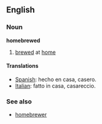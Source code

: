 ==English==
===Noun===
'''homebrewed'''
# [[brewed]] at [[home]]
====Translations====
*[[Spanish]]: hecho en casa, casero.
*[[Italian]]: fatto in casa, casareccio.
===See also===
* [[homebrewer]]